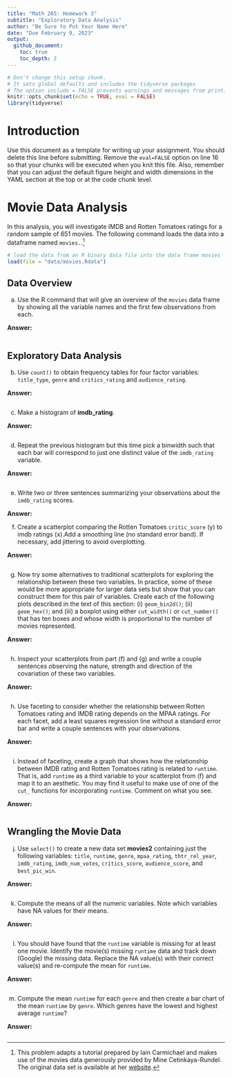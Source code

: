 ```yaml
---
title: "Math 265: Homework 3"
subtitle: "Exploratory Data Analysis"
author: "Be Sure to Put Your Name Here"  
date: "Due February 9, 2023"
output: 
  github_document: 
    toc: true
    toc_depth: 2
---
```



```r
# Don't change this setup chunk. 
# It sets global defaults and includes the tidyverse packages
# The option include = FALSE prevents warnings and messages from printing to your report.
knitr::opts_chunk$set(echo = TRUE, eval = FALSE)
library(tidyverse)
```

# Introduction

Use this document as a template for writing up your assignment. You should delete this line before submitting. Remove the `eval=FALSE` option on line 16 so that your chunks will be executed when you knit this file. Also, remember that you can adjust the default figure height and width dimensions in the YAML section at the top or at the code chunk level.



# Movie Data Analysis 

In this analysis, you will investigate IMDB and Rotten Tomatoes ratings for a random sample of 651 movies. The following command loads the data into a dataframe named `movies.`.^[This problem adapts a tutorial prepared by Iain Carmichael and makes use of the movies data generously provided by Mine Cetinkaya-Rundel. The original data set is available at her [website](http://www2.stat.duke.edu/~mc301/data/movies.html).] 

```r
# load the data from an R binary data file into the data frame movies 
load(file = "data/movies.Rdata")
```

## Data Overview

a. Use the R command that will give an overview of the `movies` data frame by showing all the variable names and the first few observations from each.  

**Answer:**  

```r

```



## Exploratory Data Analysis  

b. Use `count()` to obtain frequency tables for four factor variables: `title_type`, `genre` and `critics_rating` and `audience_rating`.   

**Answer:**  

```r

```




c. Make a histogram of **imdb_rating**.  

**Answer:**  

```r

```



d.  Repeat the previous histogram but this time pick a binwidth such that each bar will correspond to just one distinct value of the `imdb_rating` variable. 

**Answer:**  

```r

```



e. Write two or three sentences summarizing your observations about the `imdb_rating` scores.  

**Answer:**  



f. Create a scatterplot comparing the Rotten Tomatoes `critic_score` (y) to imdb ratings (x).Add a smoothing line (no standard error band). If necessary, add jittering to avoid overplotting.  

**Answer:**  

```r

```


g. Now try some alternatives to traditional scatterplots for exploring the relationship between these two variables. In practice, some of these would be more appropriate for larger data sets but show that you can construct them for this pair of variables. Create each of the following plots described in the text of this section:  (i) `geom_bin2d()`; (ii) `geom_hex()`; and (iii) a boxplot using either `cut_width()` or `cut_number()` that has ten boxes and whose width is proportional to the number of movies represented.


**Answer:**  

```r

```


h. Inspect your scatterplots from part (f) and (g) and write a couple sentences observing the nature, strength and direction of the covariation of these two variables.  

**Answer:**  

```r

```


h. Use faceting to consider whether the relationship between Rotten Tomatoes rating and IMDB rating depends on the MPAA ratings. For each facet, add a least squares regression line without a standard error bar and write a couple sentences with your observations.  

**Answer:**  

```r

```


i. Instead of faceting, create a graph that shows how the relationship between IMDB rating and Rotten Tomatoes rating is related to `runtime`. That is, add `runtime` as a third variable to your scatterplot from (f) and map it to an aesthetic. You may find it useful to make use of one of the `cut_` functions for incorporating `runtime`. Comment on what you see.   


**Answer:**  

```r

```


## Wrangling the Movie Data

(j) Use  `select()`  to create a new data set **movies2** containing just the following variables: `title`, `runtime`, `genre`, `mpaa_rating`, `thtr_rel_year`, `imdb_rating`, `imdb_num_votes`, `critics_score`, `audience_score`, and `best_pic_win`.  

**Answer:**  

```r

```


(k) Compute the means of all the numeric variables. Note which variables have NA values for their means.  

**Answer:**  

```r

```


(l) You should have found that the `runtime` variable is missing for at least one movie. Identify the movie(s) missing `runtime` data and track down (Google) the missing data. Replace the NA value(s) with their correct value(s) and re-compute the mean for `runtime`.  

**Answer:**  

```r

```


(m) Compute the mean `runtime` for each `genre` and then create a bar chart of the mean `runtime` by `genre`.  Which genres have the lowest and highest average `runtime`?   

**Answer:**  

```r

```


